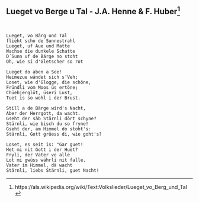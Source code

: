 ## Lueget vo Berge u Tal - J.A. Henne & F. Huber[^6] {#volsklieder-lueged-vo-berge-u-tal}

[^6]: https://als.wikipedia.org/wiki/Text:Volkslieder/Lueget_vo_Berg_und_Tal

```


Lueget, vo Bärg und Tal
flieht scho de Sunnestrahl
Lueget, uf Aue und Matte
Wachse die dunkele Schatte
D´Sunn uf de Bärge no stoht
Oh, wie si d'Gletscher so rot

Lueget do aben a See!
Heimezue wändet sich s’Veh;
Loset, wie d'Glogge, die schöne,
Fründli vom Moos üs ertöne;
Chüehjerglüt, üseri Lust,
Tuet is so wohl i der Brust.

Still a de Bärge wird's Nacht,
Aber der Herrgott, da wacht.
Gseht der säb Stärnli dört schyne?
Stärnli, wie bisch du so fryne!
Gseht der, am Himmel do stoht's:
Stärnli, Gott grüess di, wie goht's?

Loset, es seit is: "Gar guet!
Het mi nit Gott i der Huet?
Fryli, der Vater vo alle
Lot mi gwüss währli nit falle.
Vater im Himmel, dä wacht
Stärnli, liebs Stärnli, guet Nacht! 
```
